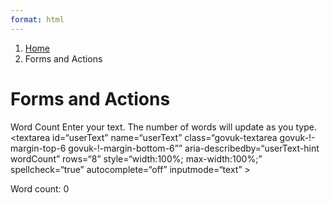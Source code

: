 ```yaml
---
format: html
---
```


<nav class="govuk-breadcrumbs" aria-label="Breadcrumb">
 <ol class="govuk-breadcrumbs__list">
  <li class="govuk-breadcrumbs__list-item">
   <a class="govuk-breadcrumbs__link" href="../../index.qmd">Home</a>
  </li>
  <li class="govuk-breadcrumbs__list-item">
   <span aria-current="page">Forms and Actions</span>
  </li>
 </ol>
</nav>

<h1 class="govuk-heading-xl govuk-!-margin-top-6 govuk-!-margin-bottom-6">Forms and Actions</h1>

<div class="govuk-form-group">
 <label for="userText" class="govuk-label govuk-label--m">
    Word Count
 </label>
 <span id="userText-hint" class="govuk-hint">
   Enter your text. The number of words will update as you type.
 </span>
 <textarea
    id="userText"
    name="userText"
    class="govuk-textarea govuk-!-margin-top-6 govuk-!-margin-bottom-6""
    aria-describedby="userText-hint wordCount"
    rows="8"
    style="width:100%; max-width:100%;"
    spellcheck="true"
    autocomplete="off"
    inputmode="text"
  ></textarea>
</div>
<div
  id="wordCount"
  class="govuk-hint"
  aria-live="polite"
  tabindex="0"
>
  Word count: 0
</div>

<script>
function countWords(str) {
  str = str.trim();
  if (!str) return 0;
  // Split on any sequence of whitespace
  return str.split(/\s+/).length;
}
const textarea = document.getElementById('userText');
const countDisplay = document.getElementById('wordCount');
textarea.addEventListener('input', function() {
  countDisplay.textContent = "Word count: " + countWords(this.value);
});
</script>
